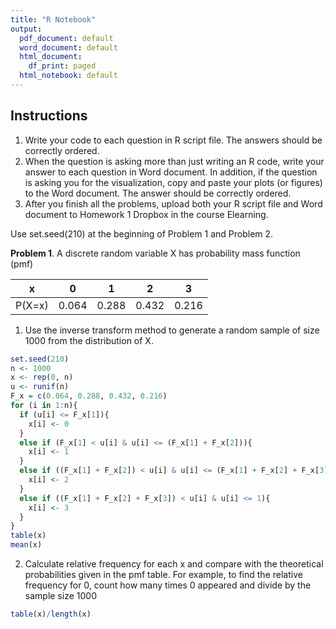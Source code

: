 ```yaml
---
title: "R Notebook"
output:
  pdf_document: default
  word_document: default
  html_document:
    df_print: paged
  html_notebook: default
---
```


## **Instructions**

1. Write your code to each question in R script file. The answers should be correctly
ordered.
2. When the question is asking more than just writing an R code, write your answer to
each question in Word document. In addition, if the question is asking you for the
visualization, copy and paste your plots (or figures) to the Word document. The answer
should be correctly ordered.
3. After you finish all the problems, upload both your R script file and Word document to
Homework 1 Dropbox in the course Elearning.

Use set.seed(210) at the beginning of Problem 1 and Problem 2.

**Problem 1**. A discrete random variable X has probability mass function (pmf)

| x      | 0     | 1     | 2     | 3     |
| ------ | ------|------ | ------|------ |  
| P(X=x) | 0.064 | 0.288 | 0.432 | 0.216 |

1. Use the inverse transform method to generate a random sample of size 1000 from the distribution of X.

```r
set.seed(210)
n <- 1000
x <- rep(0, n)
u <- runif(n)
F_x = c(0.064, 0.288, 0.432, 0.216)
for (i in 1:n){
  if (u[i] <= F_x[1]){
    x[i] <- 0
  }
  else if (F_x[1] < u[i] & u[i] <= (F_x[1] + F_x[2])){
    x[i] <- 1
  }
  else if ((F_x[1] + F_x[2]) < u[i] & u[i] <= (F_x[1] + F_x[2] + F_x[3])){
    x[i] <- 2
  }
  else if ((F_x[1] + F_x[2] + F_x[3]) < u[i] & u[i] <= 1){
    x[i] <- 3
  }
}
table(x)
mean(x)
```

2. Calculate relative frequency for each x and compare with the theoretical probabilities given in the pmf table. For example, to find the relative frequency for 0, count how many times 0 appeared and divide by the sample size 1000

```r
table(x)/length(x)
```
